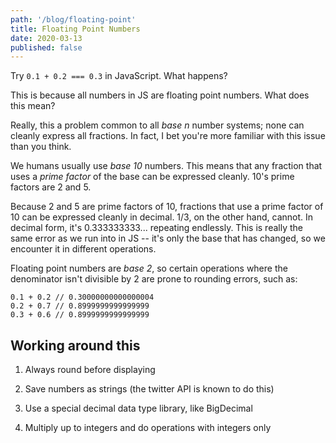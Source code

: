 ```yaml
---
path: '/blog/floating-point'
title: Floating Point Numbers
date: 2020-03-13
published: false
---
```


Try `0.1 + 0.2 === 0.3` in JavaScript. What happens?

This is because all numbers in JS are floating point numbers. What does this mean?

Really, this a problem common to all _base n_ number systems; none can cleanly express all fractions. In fact, I bet you're more familiar with this issue than you think.

We humans usually use _base 10_ numbers. This means that any fraction that uses a _prime factor_ of the base can be expressed cleanly. 10's prime factors are 2 and 5.

Because 2 and 5 are prime factors of 10, fractions that use a prime factor of 10 can be expressed cleanly in decimal. 1/3, on the other hand, cannot. In decimal form, it's 0.333333333... repeating endlessly. This is really the same error as we run into in JS -- it's only the base that has changed, so we encounter it in different operations.

Floating point numbers are _base 2_, so certain operations where the denominator isn't divisible by 2 are prone to rounding errors, such as:

```
0.1 + 0.2 // 0.30000000000000004
0.2 + 0.7 // 0.8999999999999999
0.3 + 0.6 // 0.8999999999999999
```

## Working around this

1. Always round before displaying

2. Save numbers as strings (the twitter API is known to do this)

3. Use a special decimal data type library, like BigDecimal

4. Multiply up to integers and do operations with integers only
